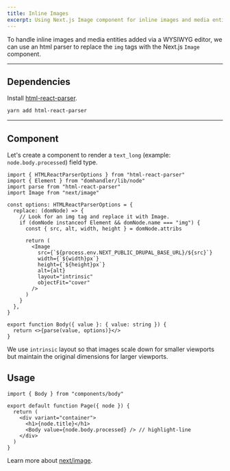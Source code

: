 ```yaml
---
title: Inline Images
excerpt: Using Next.js Image component for inline images and media entities in body fields.
---
```


To handle inline images and media entities added via a WYSIWYG editor, we can use an html parser
to replace the `img` tags with the Next.js `Image` component.

---

## Dependencies

Install [html-react-parser](https://github.com/remarkablemark/html-react-parser).

```sh
yarn add html-react-parser
```

---

## Component

Let's create a component to render a `text_long` (example: `node.body.processed`) field type.

```tsx title=components/body.tsx
import { HTMLReactParserOptions } from "html-react-parser"
import { Element } from "domhandler/lib/node"
import parse from "html-react-parser"
import Image from "next/image"

const options: HTMLReactParserOptions = {
  replace: (domNode) => {
    // Look for an img tag and replace it with Image.
    if (domNode instanceof Element && domNode.name === "img") {
      const { src, alt, width, height } = domNode.attribs

      return (
        <Image
          src={`${process.env.NEXT_PUBLIC_DRUPAL_BASE_URL}/${src}`}
          width={`${width}px`}
          height={`${height}px`}
          alt={alt}
          layout="intrinsic"
          objectFit="cover"
        />
      )
    }
  },
}

export function Body({ value }: { value: string }) {
  return <>{parse(value, options)}</>
}
```

<Callout>

We use `intrinsic` layout so that images scale down for smaller viewports but maintain the original dimensions for larger viewports.

</Callout>

## Usage

```tsx title=pages/index.tsx
import { Body } from "components/body"

export default function Page({ node }) {
  return (
    <div variant="container">
      <h1>{node.title}</h1>
      <Body value={node.body.processed} /> // highlight-line
    </div>
  )
}
```

Learn more about [next/image](https://nextjs.org/docs/api-reference/next/image).
